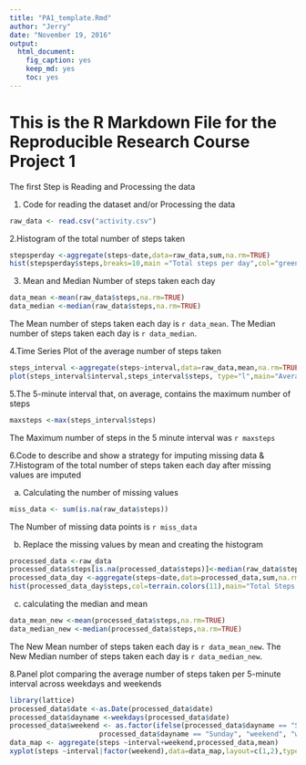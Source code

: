 ```yaml
---
title: "PA1_template.Rmd"
author: "Jerry"
date: "November 19, 2016"
output: 
  html_document: 
    fig_caption: yes
    keep_md: yes
    toc: yes
---
```

# This is the R Markdown File for the Reproducible Research Course Project 1

The first Step is Reading and Processing the data

1. Code for reading the dataset and/or Processing the data
```r
raw_data <- read.csv("activity.csv")
```

2.Histogram of the total number of steps taken
```r
stepsperday <-aggregate(steps~date,data=raw_data,sum,na.rm=TRUE)
hist(stepsperday$steps,breaks=10,main ="Total steps per day",col="green",xlab="Steps")
```

3. Mean and Median Number of steps taken each day
```r
data_mean <-mean(raw_data$steps,na.rm=TRUE)
data_median <-median(raw_data$steps,na.rm=TRUE)
```
The Mean number of steps taken each day is `r data_mean`.
The Median number of steps taken each day is `r data_median`.

4.Time Series Plot of the average number of steps taken

```r
steps_interval <-aggregate(steps~interval,data=raw_data,mean,na.rm=TRUE)
plot(steps_interval$interval,steps_interval$steps, type="l",main="Average Steps per 5 minute interval",xlab="Interval", ylab="Number of Steps")
```

5.The 5-minute interval that, on average, contains the maximum number of steps

```r
maxsteps <-max(steps_interval$steps)
```
The Maximum number of steps in the 5 minute interval was `r maxsteps`

6.Code to describe and show a strategy for imputing missing data
&
7.Histogram of the total number of steps taken each day after missing values are imputed


a) Calculating the number of missing values

```r
miss_data <- sum(is.na(raw_data$steps))
```
The Number of missing data points is `r miss_data`

b) Replace the missing values by mean and creating the histogram
```r
processed_data <-raw_data
processed_data$steps[is.na(processed_data$steps)]<-median(raw_data$steps,na.rm=TRUE)
processed_data_day <-aggregate(steps~date,data=processed_data,sum,na.rm=TRUE)
hist(processed_data_day$steps,col=terrain.colors(11),main="Total Steps Per Day",xlab="Steps",ylab="Frequency")
```

c) calculating the median and mean
```r
data_mean_new <-mean(processed_data$steps,na.rm=TRUE)
data_median_new <-median(processed_data$steps,na.rm=TRUE)
```
The New Mean number of steps taken each day is `r data_mean_new`.
The New Median number of steps taken each day is `r data_median_new`.


8.Panel plot comparing the average number of steps taken per 5-minute interval across weekdays and weekends

```r
library(lattice)
processed_data$date <-as.Date(processed_data$date)
processed_data$dayname <-weekdays(processed_data$date)
processed_data$weekend <- as.factor(ifelse(processed_data$dayname == "Saturday" |
                      processed_data$dayname == "Sunday", "weekend", "weekday"))
data_map <- aggregate(steps ~interval+weekend,processed_data,mean)
xyplot(steps ~interval|factor(weekend),data=data_map,layout=c(1,2),type="l",col="purple")
```

